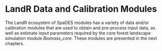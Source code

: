 # LandR Data and Calibration Modules {-}

The LandR ecosystem of SpaDES modules has a variety of data and/or calibration modules that are used to obtain and pre-process input data, as well as estimate input parameters required by the core forest landscape simulation module *Biomass_core*. These modules are presented in the next chapters.  
